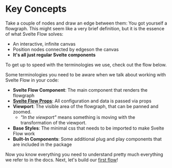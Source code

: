 
# Key Concepts

Take a couple of nodes and draw an edge between them: You got yourself a flowgraph. This might seem like a very brief definition, but it is the essence of what Svelte Flow solves:

- An interactive, infinite canvas
- Position nodes connected by edgeson the canvas
- **It's all just regular Svelte components**

To get up to speed with the terminologies we use, check out the flow below.

<RemoteCodeViewer
  framework="svelte"
  route="/guides/concepts/"
  showEditor={false}
  showOpenInCodeSandbox={false}
  showOpenInStackblitz={false}
/>

Some terminologies you need to be aware when we talk about working with Svelte Flow in your code:

- **Svelte Flow Component**: The main component that renders the flowgraph
- [**Svelte Flow Props**](/api-reference/svelte-flow): All configuration and data is passed via props
- **Viewport**: The visible area of the flowgraph, that can be panned and zoomed.
  - _"In the viewport"_ means something is moving with the transformation of the viewport.
- **Base Styles**: The minimal css that needs to be imported to make Svelte Flow work
- **Built-In Components**: Some additional plug and play components that are included in the package

Now you know everything you need to understand pretty much everything we refer to in the docs. Next, let's build our [first flow](/learn/getting-started/building-a-flow)!
